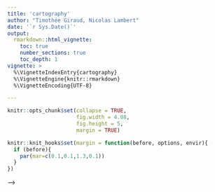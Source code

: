 ```yaml
---
title: 'cartography'
author: "Timothée Giraud, Nicolas Lambert"
date: '`r Sys.Date()`'
output: 
  rmarkdown::html_vignette:
    toc: true
    number_sections: true 
    toc_depth: 1
vignette: >
  %\VignetteIndexEntry{cartography}
  %\VignetteEngine{knitr::rmarkdown}
  %\VignetteEncoding{UTF-8}

---
```


```r
knitr::opts_chunk$set(collapse = TRUE, 
                      fig.width = 4.08, 
                      fig.height = 5, 
                      margin = TRUE)

knitr::knit_hooks$set(margin = function(before, options, envir){
  if (before){
    par(mar=c(0.1,0.1,1.3,0.1))
  } 
})
```

<!-- # Introduction -->

<!-- The aim of `cartography` is to obtain thematic maps with the visual quality of those build with a classical mapping or GIS software.   -->

<!-- Users of the package could belong to one of two categories: cartographers willing to use R or R users willing to create maps. Therefore, its functions have to be intuitive to cartographers and ensure compatibility with common R workflows.   -->

<!-- `cartography` uses [`sf`](https://CRAN.R-project.org/package=sf) or [`sp`](https://CRAN.R-project.org/package=sp) objects to produce `base` graphics. As most of the internals of the package relies on `sf` functionalities, the preferred format for spatial objects is `sf`.   -->


<!-- # Features -->
<!-- `cartography`'s functions can be classified in the following categories : -->

<!-- * **Symbology**       -->
<!-- Each function focuses on a single cartographic representation (e.g. proportional symbols or choropleth representation) and displays it on a georeferenced plot. This solution allows to consider each representation as a layer and to overlay multiple representations on a same map.   -->
<!-- Each function has two main arguments that are: -->

<!--     - `x`, a spatial object (preferably an `sf` object),   -->
<!--     - `var`, the name of a variable to map.   -->

<!--     `sp` objects are handled through the `spdf` argument if the variable is contained within the `Spatial*DataFrame` and through `spdf`, `spdfid`, `df`, `dfid` if the variable is in a separate `data.frame` that needs to be joined to the `Spatial*DataFrame`.  -->

<!--     Many parameters are available to fine tune the cartographic representations. These parameters are the common ones found in GIS and automatic cartography tools (e.g. classification and color palettes used in choropleth maps, symbols sizes used in proportional symbols maps...). -->

<!-- * **Transformations**      -->
<!-- A set of functions is dedicated to the creation or transformation of spatial objects (e.g. borders extraction, grid or links creation). These functions are provided to ease the creation of some more advanced maps that usually need geo-processing.  -->

<!-- * **Map Layout**     -->
<!-- Along with the cartographic functions, some other functions are dedicated to layout design (e.g. customizable scale bar, north arrow, title, sources or author information...). -->

<!-- * **Color Palettes**      -->
<!-- 16 original color palettes are shipped within the package. Those palettes can be customized and combined.  -->

<!-- * **Legends**       -->
<!-- Legends are displayed by default along cartographic layers but more parameters are available through `legend*()` functions. -->

<!-- * **Classification**   -->
<!-- `getBreaks()` give access to most of the classification methods used for data binning.  -->

<!-- # Examples of thematic maps -->


<!-- ## OpenStreetMap Basemap and Proportional Symbols -->

<!-- `getTiles()` and `tilesLayer()` download and display OpenStreetMap tiles. Be careful to cite the source of the tiles appropriately.  -->

<!-- `propSymbolsLayer()` displays symbols with areas proportional to a quantitative variable (stocks). Several symbols are available (circles, squares, bars). The `inches` argument is used to customize the symbols sizes.  -->

<!-- ```{r propMap, message=FALSE, warning=FALSE} -->
<!-- library(sf) -->
<!-- library(cartography) -->
<!-- # path to the geopackage file embedded in cartography -->
<!-- path_to_gpkg <- system.file("gpkg/mtq.gpkg", package="cartography") -->
<!-- # import to an sf object -->
<!-- mtq <- st_read(dsn = path_to_gpkg, quiet = TRUE) -->
<!-- # download osm tiles -->
<!-- mtq.osm <- getTiles( -->
<!--   x = mtq,  -->
<!--   type = "OpenStreetMap",  -->
<!--   zoom = 11,  -->
<!--   crop = TRUE -->
<!-- ) -->
<!-- # plot osm tiles -->
<!-- tilesLayer(x = mtq.osm) -->
<!-- # plot municipalities (only borders are plotted) -->
<!-- plot(st_geometry(mtq), col = NA, border = "grey", add=TRUE) -->
<!-- # plot population -->
<!-- propSymbolsLayer( -->
<!--   x = mtq,  -->
<!--   var = "POP",  -->
<!--   inches = 0.25,  -->
<!--   col = "brown4", -->
<!--   legend.pos = "topright",   -->
<!--   legend.title.txt = "Total population" -->
<!-- ) -->
<!-- # layout -->
<!-- layoutLayer(title = "Population Distribution in Martinique", -->
<!--             sources = "Sources: Insee and IGN, 2018\n© OpenStreetMap contributors.\nTiles style under CC BY-SA, www.openstreetmap.org/copyright.", -->
<!--             author = paste0("cartography ", packageVersion("cartography")), -->
<!--             frame = FALSE, north = FALSE, tabtitle = TRUE) -->
<!-- # north arrow -->
<!-- north(pos = "topleft") -->
<!-- ``` -->


<!-- ## Choropleth Map -->

<!-- In choropleth maps, areas are shaded according to the variation of a quantitative variable. They are used to represent ratios or indices.  -->

<!-- `choroLayer()` displays choropleth maps . Arguments `nclass`, `method` and `breaks` allow to customize the variable classification. `getBreaks()` allow to classify outside of the function itself. Colors palettes are defined with `col` and a set of colors can be created with `carto.pal()` (see also `display.carto.all()`).  -->
<!-- <!-- # http://webhelp.esri.com/arcgisdesktop/9.2/index.cfm?topicname=geometrical_interval --> -->

<!-- ```{r choroMap} -->
<!-- library(sf) -->
<!-- library(cartography) -->
<!-- # path to the geopackage file embedded in cartography -->
<!-- path_to_gpkg <- system.file("gpkg/mtq.gpkg", package="cartography") -->
<!-- # import to an sf object -->
<!-- mtq <- st_read(dsn = path_to_gpkg, quiet = TRUE) -->
<!-- # population density (inhab./km2) using sf::st_area() -->
<!-- mtq$POPDENS <- 1e6 * mtq$POP / st_area(mtq) -->
<!-- # plot municipalities (only the backgroung color is plotted) -->
<!-- plot(st_geometry(mtq), col = NA, border = NA, bg = "#aadaff") -->
<!-- # plot population density -->
<!-- choroLayer( -->
<!--   x = mtq,  -->
<!--   var = "POPDENS", -->
<!--   method = "geom", -->
<!--   nclass=5, -->
<!--   col = carto.pal(pal1 = "sand.pal", n1 = 5), -->
<!--   border = "white",  -->
<!--   lwd = 0.5, -->
<!--   legend.pos = "topright",  -->
<!--   legend.title.txt = "Population Density\n(people per km2)", -->
<!--   add = TRUE -->
<!-- )  -->
<!-- # layout -->
<!-- layoutLayer(title = "Population Distribution in Martinique",  -->
<!--             sources = "Sources: Insee and IGN, 2018", -->
<!--             author = paste0("cartography ", packageVersion("cartography")),  -->
<!--             frame = FALSE, north = FALSE, tabtitle = TRUE, theme= "sand.pal")  -->
<!-- # north arrow -->
<!-- north(pos = "topleft") -->
<!-- ``` -->


<!-- ## Colored Pencil and Typologies Map -->

<!-- `getPencilLayer()` transforms POLYGONS or MULTIPOLYGONS in MULTILINESTRINGS. This function creates a layer that mimicks a pencil hand-drawing.  -->

<!-- `typoLayer()` displays a typology map of a qualitative variable. `legend.values.order` is used to set the modalities order in the legend.  -->


<!-- ```{r pentypoMap} -->
<!-- library(sf) -->
<!-- library(cartography) -->
<!-- # path to the geopackage file embedded in cartography -->
<!-- path_to_gpkg <- system.file("gpkg/mtq.gpkg", package="cartography") -->
<!-- # import to an sf object -->
<!-- mtq <- st_read(dsn = path_to_gpkg, quiet = TRUE) -->
<!-- # transform municipality multipolygons to (multi)linestrings -->
<!-- mtq_pencil <- getPencilLayer( -->
<!--   x = mtq,  -->
<!--   size = 400,  -->
<!--   lefthanded = F -->
<!-- ) -->
<!-- # plot municipalities (only the backgroung color is plotted) -->
<!-- plot(st_geometry(mtq), col = "white", border = NA, bg = "lightblue1") -->
<!-- # plot administrative status -->
<!-- typoLayer( -->
<!--   x = mtq_pencil,  -->
<!--   var="STATUS",   -->
<!--   col = c("aquamarine4", "yellow3","wheat"),  -->
<!--   lwd = .7, -->
<!--   legend.values.order = c("Prefecture", -->
<!--                           "Sub-prefecture",  -->
<!--                           "Simple municipality"), -->
<!--   legend.pos = "topright", -->
<!--   legend.title.txt = "",  -->
<!--   add = TRUE -->
<!-- ) -->
<!-- #  plot municipalities -->
<!-- plot(st_geometry(mtq), lwd = 0.5, border = "grey20", add = TRUE, lty = 3) -->
<!-- # labels for a few  municipalities -->
<!-- labelLayer(x = mtq[mtq$STATUS != "Simple municipality",], txt = "LIBGEO",  -->
<!--            cex = 0.9, halo = TRUE, r = 0.15) -->
<!-- # title, source, author -->
<!-- layoutLayer(title = "Administrative Status", -->
<!--             sources = "Sources: Insee and IGN, 2018",  -->
<!--             author = paste0("cartography ", packageVersion("cartography")),  -->
<!--             north = FALSE, tabtitle = TRUE, postitle = "right",  -->
<!--             col = "white", coltitle = "black")  -->
<!-- # north arrow -->
<!-- north(pos = "topleft") -->
<!-- ``` -->

<!-- ## Proportional Symbols and Choropleth Map -->

<!-- `propSymbolsChoroLayer()` creates a map of symbols that are proportional to values of a first variable and colored to reflect the classification of a second variable. A combination of `propSymbolsLayer()` and `choroLayer()` arguments is used.  -->

<!-- ```{r propchoro, fig.width=5} -->
<!-- library(sf) -->
<!-- library(cartography) -->
<!-- # path to the geopackage file embedded in cartography -->
<!-- path_to_gpkg <- system.file("gpkg/mtq.gpkg", package="cartography") -->
<!-- # import to an sf object -->
<!-- mtq <- st_read(dsn = path_to_gpkg, quiet = TRUE) -->
<!-- # Plot the municipalities -->
<!-- plot(st_geometry(mtq), col="darkseagreen3", border="darkseagreen4",   -->
<!--      bg = "lightblue1", lwd = 0.5) -->
<!-- # Plot symbols with choropleth coloration -->
<!-- propSymbolsChoroLayer( -->
<!--   x = mtq,  -->
<!--   var = "POP",  -->
<!--   border = "grey50", -->
<!--   lwd = 1, -->
<!--   legend.var.pos = "topright",  -->
<!--   legend.var.title.txt = "Population", -->
<!--   var2 = "MED", -->
<!--   method = "equal",  -->
<!--   nclass = 4,  -->
<!--   col = carto.pal(pal1 = "sand.pal", n1 = 4), -->
<!--   legend.var2.values.rnd = -2, -->
<!--   legend.var2.pos = "left",  -->
<!--   legend.var2.title.txt = "Median\nIncome\n(in euros)" -->
<!-- )  -->
<!-- # layout -->
<!-- layoutLayer(title="Population & Wealth in Martinique, 2015",  -->
<!--             author = "cartography 2.1.3",  -->
<!--             sources = "Sources: Insee and IGN, 2018",  -->
<!--             scale = 5, tabtitle = TRUE, frame = FALSE) -->
<!-- # north arrow -->
<!-- north(pos = "topleft") -->
<!-- ``` -->

<!-- ## Proportional Symbols and Typology Map -->

<!-- `propSymbolsTypoLayer()` creates a map of symbols that are proportional to values of a first variable and colored to reflect the modalities of a second qualitatice variable. A combination of `propSymbolsLayer()` and `typoLayer()` arguments is used.  -->

<!-- ```{r proptypo} -->
<!-- library(sf) -->
<!-- library(cartography) -->
<!-- # path to the geopackage file embedded in cartography -->
<!-- path_to_gpkg <- system.file("gpkg/mtq.gpkg", package="cartography") -->
<!-- # import to an sf object -->
<!-- mtq <- st_read(dsn = path_to_gpkg, quiet = TRUE) -->
<!-- # Plot the municipalities -->
<!-- plot(st_geometry(mtq), col="#f2efe9", border="#b38e43", bg = "#aad3df",  -->
<!--      lwd = 0.5) -->
<!-- # Plot symbols with choropleth coloration -->
<!-- propSymbolsTypoLayer( -->
<!--   x = mtq,  -->
<!--   var = "POP",  -->
<!--   inches = 0.5, -->
<!--   symbols = "square", -->
<!--   border = "white", -->
<!--   lwd = .5, -->
<!--   legend.var.pos = "topright",  -->
<!--   legend.var.title.txt = "Population", -->
<!--   var2 = "STATUS", -->
<!--   legend.var2.values.order = c("Prefecture", "Sub-prefecture",  -->
<!--                                "Simple municipality"), -->
<!--   col = carto.pal(pal1 = "multi.pal", n1 = 3), -->
<!--   legend.var2.pos = c(692000, 1607000),  -->
<!--   legend.var2.title.txt = "Administrative\nStatus" -->
<!-- )  -->
<!-- # layout -->
<!-- layoutLayer(title="Population Distribution in Martinique",  -->
<!--             author = "cartography 2.1.3",  -->
<!--             sources = "Sources: Insee and IGN, 2018",  -->
<!--             scale = 5, tabtitle = TRUE, frame = FALSE) -->
<!-- # north arrow -->
<!-- north(pos = "topleft") -->
<!-- ``` -->

<!-- ## Label Map -->

<!-- `labelLayer()` is dedicated to the display of labels on a map. The `overlap = FALSE` argument displays non overlapping labels.  -->

<!-- ```{r labelMap} -->
<!-- library(sf) -->
<!-- library(cartography) -->
<!-- # path to the geopackage file embedded in cartography -->
<!-- path_to_gpkg <- system.file("gpkg/mtq.gpkg", package="cartography") -->
<!-- # import to an sf object -->
<!-- mtq <- st_read(dsn = path_to_gpkg, quiet = TRUE) -->
<!-- # plot municipalities -->
<!-- plot(st_geometry(mtq), col = "#e4e9de", border = "darkseagreen4",  -->
<!--      bg = "lightblue1", lwd = 0.5) -->
<!-- # plot labels -->
<!-- labelLayer( -->
<!--   x = mtq,  -->
<!--   txt = "LIBGEO",  -->
<!--   col= "black",  -->
<!--   cex = 0.7,  -->
<!--   font = 4, -->
<!--   halo = TRUE,  -->
<!--   bg = "white",  -->
<!--   r = 0.1,  -->
<!--   overlap = FALSE,  -->
<!--   show.lines = FALSE -->
<!-- ) -->
<!-- # map layout -->
<!-- layoutLayer( -->
<!--   title = "Municipalities of Martinique",  -->
<!--   sources = "Sources: Insee and IGN, 2018",   -->
<!--   author = paste0("cartography ", packageVersion("cartography")),  -->
<!--   frame = FALSE, -->
<!--   north = TRUE,  -->
<!--   tabtitle = TRUE,  -->
<!--   theme = "taupe.pal" -->
<!-- )  -->

<!-- ``` -->

<!-- ## Links Map -->

<!-- `getLinkLayer()` creates a link layer from an `sf` object and a link `data.frame` (long format).    -->
<!-- `gradLinkTypoLayer()` displays graduated and colored links.  -->

<!-- ```{r linkMap} -->
<!-- library(sf) -->
<!-- library(cartography) -->
<!-- # path to the geopackage file embedded in cartography -->
<!-- path_to_gpkg <- system.file("gpkg/mtq.gpkg", package="cartography") -->
<!-- # import to an sf object -->
<!-- mtq <- st_read(dsn = path_to_gpkg, quiet = TRUE) -->
<!-- # path to the csv file embedded in cartography -->
<!-- path_to_csv <- system.file("csv/mob.csv", package="cartography") -->
<!-- # import to a data.frame -->
<!-- mob <- read.csv(path_to_csv) -->
<!-- # select workplaces with administrative status = Prefecture or Sub-prefecture -->
<!-- mob <- mob[mob$sj != "Simple municipality",] -->
<!-- # create an sf object of links -->
<!-- mtq_mob <- getLinkLayer( -->
<!--   x = mtq,  -->
<!--   xid = "INSEE_COM",  -->
<!--   df = mob,  -->
<!--   dfid = c("i","j") -->
<!-- ) -->
<!-- # set figure background color -->
<!-- par(bg="grey25") -->
<!-- # plot municipalities -->
<!-- plot(st_geometry(mtq), col = "grey13", border = "grey25",  -->
<!--      bg = "grey25", lwd = 0.5) -->
<!-- # plot graduated links -->
<!-- gradLinkTypoLayer( -->
<!--   x = mtq_mob,  -->
<!--   xid = c("i", "j"), -->
<!--   df = mob, -->
<!--   dfid = c("i","j"), -->
<!--   var = "fij",  -->
<!--   breaks = c( 100,  500, 1200, 2500, 4679.0), -->
<!--   lwd = c(1,4,8,16), -->
<!--   legend.var.pos = "left", -->
<!--   legend.var.title.txt = "Nb. of\nCommuters", -->
<!--   var2 = "sj",  -->
<!--   col = c("grey85", "red4"), -->
<!--   legend.var2.title.txt = "Workplace", -->
<!--   legend.var2.pos = "topright" -->
<!-- )  -->
<!-- # map layout -->
<!-- layoutLayer(title = "Commuting to Prefectures in Martinique",  -->
<!--             sources = "Sources: Insee and IGN, 2018",   -->
<!--             author = paste0("cartography ", packageVersion("cartography")),  -->
<!--             frame = FALSE, col = "grey25", coltitle = "white", -->
<!--             tabtitle = TRUE) -->
<!-- ``` -->




<!-- ## Isopleth Map -->

<!-- Isopleth maps are based on the assumption that the phenomenon to be represented has a continuous distribution. These maps use a spatial interaction modeling approach which aims to compute indicators based on stock values weighted by distance. It allows a spatial representation of the phenomenon independent from the initial heterogeneity of the territorial division.   -->
<!-- `smoothLayer()` heavily depends on the [`SpatialPosition`](https://CRAN.R-project.org/package=SpatialPosition) package. The function uses a marked point layer and a set of parameters (a spatial interaction function and its parameters) and displays an isopleth map layer. -->

<!-- ```{r isopleth, fig.width = 5} -->
<!-- library(sf) -->
<!-- library(cartography) -->
<!-- # path to the geopackage file embedded in cartography -->
<!-- path_to_gpkg <- system.file("gpkg/mtq.gpkg", package="cartography") -->
<!-- # import to an sf object -->
<!-- mtq <- st_read(dsn = path_to_gpkg, quiet = TRUE) -->
<!-- # plot municipalities (only the backgroung color is plotted) -->
<!-- plot(st_geometry(mtq), col = NA, border = NA, bg = "lightblue1") -->
<!-- # plot isopleth map -->
<!-- smoothLayer( -->
<!--   x = mtq,  -->
<!--   var = 'POP', -->
<!--   typefct = "exponential", -->
<!--   span = 4000, -->
<!--   beta = 2, -->
<!--   nclass = 12, -->
<!--   col = carto.pal(pal1 = 'brown.pal', n1 = 12), -->
<!--   border = "grey", -->
<!--   lwd = 0.1,  -->
<!--   mask = mtq,  -->
<!--   legend.values.rnd = -3, -->
<!--   legend.title.txt = "Population\nPotential", -->
<!--   legend.pos = "topright",  -->
<!--   add=TRUE -->
<!-- ) -->
<!-- # annotation on the map -->
<!-- text(x = 692582, y = 1611478, cex = 0.8, adj = 0, font = 3,  labels =  -->
<!--        "Distance function:\n- type = exponential\n- beta = 2\n- span = 4 km") -->
<!-- # layout -->
<!-- layoutLayer(title = "Population Distribution in Martinique", -->
<!--             sources = "Sources: Insee and IGN, 2018", -->
<!--             author = paste0("cartography ", packageVersion("cartography")), -->
<!--             frame = FALSE, north = FALSE, tabtitle = TRUE, theme = "brown.pal") -->
<!-- # north arrow -->
<!-- north(pos = "topleft") -->
<!-- ``` -->


<!-- ## Grid Map -->

<!-- The grid-cell method is an option to overcome the arbitrariness and irregularity of an administrative division. It highlights the main trends in the data spatial distribution, splitting the territory in regular blocks. Statistical values are distributed over a regular grid. Cell values are classified and then displayed in areas of color. The principle adopted here is to set each cell’s value with a proportion of the initial geometrical units it overlay (share of intersected area).   -->
<!-- `getGridLayer()` builds a regular grid (squares or hexagons) based on a spatial object and computes data that match the grid layer. `choroLayer()` is then used to display the grid on a choropleth map. -->


<!-- ```{r grid} -->
<!-- library(sf) -->
<!-- library(cartography) -->
<!-- # path to the geopackage file embedded in cartography -->
<!-- path_to_gpkg <- system.file("gpkg/mtq.gpkg", package="cartography") -->
<!-- # import to an sf object -->
<!-- mtq <- st_read(dsn = path_to_gpkg, quiet = TRUE) -->
<!-- # Create a grid layer, cell size area match the median municipality area  -->
<!-- mygrid <- getGridLayer( -->
<!--   x = mtq,  -->
<!--   cellsize = median(as.numeric(st_area(mtq))),  -->
<!--   var = "POP", -->
<!--   type = "hexagonal" -->
<!-- ) -->
<!-- # Compute population density in people per km2 -->
<!-- mygrid$POPDENS <- 1e6 * mygrid$POP / mygrid$gridarea -->
<!-- # plot municipalities (only the backgroung color is plotted) -->
<!-- plot(st_geometry(mtq), col = NA, border = NA, bg = "#deffff") -->
<!-- # Plot the population density -->
<!-- choroLayer(x = mygrid, var = "POPDENS", method = "geom", nclass=5,  -->
<!--            col = carto.pal(pal1 = "turquoise.pal", n1 = 5), border = "grey80",  -->
<!--            lwd = 0.5, legend.pos = "bottomleftextra", add = TRUE, -->
<!--            legend.title.txt = "Population Density\n(people per km2)")  -->
<!-- layoutLayer(title = "Population Distribution in Martinique",  -->
<!--             sources = "Sources: Insee and IGN, 2018", -->
<!--             author = paste0("cartography ", packageVersion("cartography")),  -->
<!--             frame = FALSE, north = FALSE, tabtitle = TRUE, -->
<!--             theme = "turquoise.pal") -->
<!-- # north arrow -->
<!-- north(pos = "topleft") -->
<!-- ``` -->



<!-- ## Discontinuities Map -->

<!-- Discontinuities maps are based on the variation of a phenomena between contiguous units. This kind of representation focuses spatial breaks. The discontinuity intensity is expressed by the borders’ thickness.   -->
<!-- `getBorders()` is used to build a spatial object of borders between units. Each resulting borders contains the ids of its two neighboring units. It is possible to complement these borders with `getOuterBorders()` to compute borders between non-contiguous units (e.g. maritime borders). `discLayer()` computes and displays discontinuities, lines widths reflect the ratio or the absolute difference between values of an indicator in two neighboring units. -->

<!-- ```{r discc, fig.height=5, fig.width=5, margin=TRUE} -->
<!-- library(sf) -->
<!-- library(cartography) -->
<!-- # path to the geopackage file embedded in cartography -->
<!-- path_to_gpkg <- system.file("gpkg/mtq.gpkg", package="cartography") -->
<!-- # import to an sf object -->
<!-- mtq <- st_read(dsn = path_to_gpkg, quiet = TRUE) -->
<!-- # Compute the population density (inhab./km2) using sf::st_area() -->
<!-- mtq$POPDENS <- as.numeric(1e6 * mtq$POP / st_area(mtq)) -->
<!-- # Get a SpatialLinesDataFrame of countries borders -->
<!-- mtq.contig <- getBorders(mtq) -->
<!-- # plot municipalities (only the backgroung color is plotted) -->
<!-- plot(st_geometry(mtq), col = NA, border = NA, bg = "lightblue1",  -->
<!--      xlim = c(690574, 745940)) -->
<!-- # Plot the population density with custom breaks -->
<!-- choroLayer(x = mtq, var = "MED", -->
<!--            breaks = c(min(mtq$MED), seq(13000, 21000, 2000), max(mtq$MED)), -->
<!--            col = carto.pal("green.pal", 6),border = "white", lwd = 0.5,  -->
<!--            legend.pos = "topright", legend.title.txt = "Median Income\n(euros)", -->
<!--            add = TRUE) -->
<!-- # Plot discontinuities -->
<!-- discLayer( -->
<!--   x = mtq.contig,  -->
<!--   df = mtq,  -->
<!--   var = "MED", -->
<!--   type = "rel",  -->
<!--   method = "geom",  -->
<!--   nclass = 3, -->
<!--   threshold = 0.4, -->
<!--   sizemin = 0.7,  -->
<!--   sizemax = 6,  -->
<!--   col = "red4", -->
<!--   legend.values.rnd = 1,  -->
<!--   legend.title.txt = "Relative\nDiscontinuities",  -->
<!--   legend.pos = "right", -->
<!--   add = TRUE -->
<!-- ) -->
<!-- # Layout -->
<!-- layoutLayer(title = "Wealth Disparities in Martinique, 2015",  -->
<!--             author =  paste0("cartography ", packageVersion("cartography")), -->
<!--             sources = "Sources: Insee and IGN, 2018", -->
<!--             frame = FALSE, scale = 5, tabtitle = TRUE,theme = "grey.pal") -->
<!-- # north arrow -->
<!-- north(pos = "topleft") -->
<!-- ``` -->


<!-- ## Mapping `sp` Objects -->

<!-- `SpatialPointsDataFrame` and `SpatialPolygonsDataFrame` (from `sp`) are handled through the `spdf` argument if the variable is contained within the `Spatial*DataFrame` and through `spdf`, `spdfid`, `df`, `dfid` if the variable is in a separate `data.frame` that needs to be joined to the `Spatial*DataFrame`.  -->

<!-- ```{r sp, fig.height=3.6, fig.width=5, margin=TRUE} -->
<!-- library(sp) -->
<!-- library(cartography) -->
<!-- data("nuts2006") -->
<!-- # Plot a layer with the extent of the EU28 countries with only a background color -->
<!-- plot(nuts0.spdf, border = NA, col = NA, bg = "#A6CAE0") -->
<!-- # Plot non european space -->
<!-- plot(world.spdf, col  = "#E3DEBF", border = NA, add = TRUE) -->
<!-- # Plot Nuts2 regions -->
<!-- plot(nuts0.spdf, col = "grey60",border = "white", lwd = 0.4, add = TRUE) -->
<!-- # plot the countries population -->
<!-- propSymbolsLayer( -->
<!--   spdf = nuts0.spdf,  -->
<!--   df = nuts0.df,  -->
<!--   spdfid = "id",  -->
<!--   dfid = "id",  -->
<!--   var = "pop2008",  -->
<!--   legend.pos = "topright",  -->
<!--   col = "red4",  -->
<!--   border = "white",  -->
<!--   legend.title.txt = "Population"  -->
<!-- ) -->
<!-- # layout -->
<!-- layoutLayer(title = "Population in Europe, 2008", -->
<!--             sources = "Data: Eurostat, 2008", -->
<!--             author =  paste0("cartography ", packageVersion("cartography")), -->
<!--             scale = 500, frame = TRUE, col = "#688994")  -->
<!-- # north arrow -->
<!-- north("topleft") -->
<!-- ``` -->





<!-- # Datasets -->

<!-- Several datasets are embedded in the package:  -->

<!-- - A [GeoPackage](https://www.geopackage.org/) of Martinique municipalities can be imported via the `st_read()` function of the `sf` package.    -->
<!--   - Sources: [Base comparateur de territoires](https://www.insee.fr/fr/statistiques/2521169) (upload date: 2018-09-25) & [ADMIN EXPRESS-COG](http://professionnels.ign.fr/adminexpress) (2018 edition).  -->
<!--   - Citation: Insee and IGN, 2018 -->
<!--   - Fields:  -->
<!--     - **INSEE_COM**: Municipality identifier -->
<!--     - **STATUS**: Municipality administrative status -->
<!--     - **LIBGEO**: Municipality name -->
<!--     - **POP**: Total population, 2015 -->
<!--     - **MED**: Median disposable income adjusted per equivalent household member, in euros, 2015 -->
<!--     - **CHOM**: Unemployed population, 2015 -->
<!--     - **ACT**: Active population, 2015 -->

<!-- - A csv file of professional mobility flows between Martinique municipalities.  -->
<!--   - Sources: [Flux de mobilité - déplacements domicile-lieu de travail](https://www.insee.fr/fr/statistiques/3566477) (upload date: 2018-08-01)  -->
<!--   - Citation: Insee, 2018 -->
<!--   - Fields:  -->
<!--     - **i**: Municipality of residence identifier -->
<!--     - **j**: Municipality of workplace identifier -->
<!--     - **fij**: Flows of workers (employed population, 15 y.o. or more, 2015, only flows > 100)  -->
<!--     - **sj**: Administrative status of the workplace municipality -->

<!-- - A set of `sp` objects and `data.frame`s on European regions (NUTS) can be loaded in the environment via `data(nuts2006)`. Each layer of this dataset is directly described in the documentation (e.g. `?nuts0.spdf`).   -->


